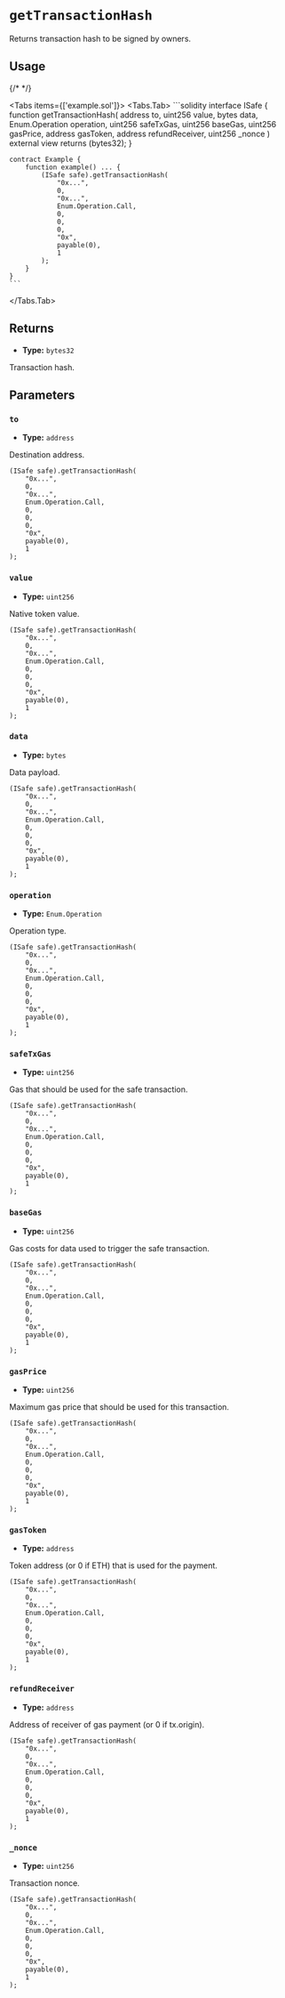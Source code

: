 
# `getTransactionHash`

Returns transaction hash to be signed by owners.

## Usage

{/* <!-- vale off --> */}

<Tabs items={['example.sol']}>
  <Tabs.Tab>
    ```solidity
    interface ISafe {
        function getTransactionHash(
            address to,
            uint256 value,
            bytes data,
            Enum.Operation operation,
            uint256 safeTxGas,
            uint256 baseGas,
            uint256 gasPrice,
            address gasToken,
            address refundReceiver,
            uint256 _nonce
        ) external view returns (bytes32);
    }

    contract Example {
        function example() ... {
            (ISafe safe).getTransactionHash(
                "0x...",
                0,
                "0x...",
                Enum.Operation.Call,
                0,
                0,
                0,
                "0x",
                payable(0),
                1
            );
        }
    }
    ```
  </Tabs.Tab>
</Tabs>

## Returns

- **Type:** `bytes32`

Transaction hash.

## Parameters

### `to`

- **Type:** `address`

Destination address.

```solidity focus=2
(ISafe safe).getTransactionHash(
    "0x...",
    0,
    "0x...",
    Enum.Operation.Call,
    0,
    0,
    0,
    "0x",
    payable(0),
    1
);
```

### `value`

- **Type:** `uint256`

Native token value.

```solidity focus=3
(ISafe safe).getTransactionHash(
    "0x...",
    0,
    "0x...",
    Enum.Operation.Call,
    0,
    0,
    0,
    "0x",
    payable(0),
    1
);
```

### `data`

- **Type:** `bytes`

Data payload.

```solidity focus=4
(ISafe safe).getTransactionHash(
    "0x...",
    0,
    "0x...",
    Enum.Operation.Call,
    0,
    0,
    0,
    "0x",
    payable(0),
    1
);
```

### `operation`

- **Type:** `Enum.Operation`

Operation type.

```solidity focus=5
(ISafe safe).getTransactionHash(
    "0x...",
    0,
    "0x...",
    Enum.Operation.Call,
    0,
    0,
    0,
    "0x",
    payable(0),
    1
);
```

### `safeTxGas`

- **Type:** `uint256`

Gas that should be used for the safe transaction.

```solidity focus=6
(ISafe safe).getTransactionHash(
    "0x...",
    0,
    "0x...",
    Enum.Operation.Call,
    0,
    0,
    0,
    "0x",
    payable(0),
    1
);
```

### `baseGas`

- **Type:** `uint256`

Gas costs for data used to trigger the safe transaction.

```solidity focus=7
(ISafe safe).getTransactionHash(
    "0x...",
    0,
    "0x...",
    Enum.Operation.Call,
    0,
    0,
    0,
    "0x",
    payable(0),
    1
);
```

### `gasPrice`

- **Type:** `uint256`

Maximum gas price that should be used for this transaction.

```solidity focus=8
(ISafe safe).getTransactionHash(
    "0x...",
    0,
    "0x...",
    Enum.Operation.Call,
    0,
    0,
    0,
    "0x",
    payable(0),
    1
);
```

### `gasToken`

- **Type:** `address`

Token address (or 0 if ETH) that is used for the payment.

```solidity focus=9
(ISafe safe).getTransactionHash(
    "0x...",
    0,
    "0x...",
    Enum.Operation.Call,
    0,
    0,
    0,
    "0x",
    payable(0),
    1
);
```

### `refundReceiver`

- **Type:** `address`

Address of receiver of gas payment (or 0 if tx.origin).

```solidity focus=10
(ISafe safe).getTransactionHash(
    "0x...",
    0,
    "0x...",
    Enum.Operation.Call,
    0,
    0,
    0,
    "0x",
    payable(0),
    1
);
```

### `_nonce`

- **Type:** `uint256`

Transaction nonce.

```solidity focus=11
(ISafe safe).getTransactionHash(
    "0x...",
    0,
    "0x...",
    Enum.Operation.Call,
    0,
    0,
    0,
    "0x",
    payable(0),
    1
);
```
